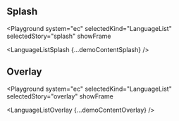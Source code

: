 

## Splash

<Playground
  system="ec"
  selectedKind="LanguageList"
  selectedStory="splash"
  showFrame
>
  <LanguageListSplash {...demoContentSplash} />
</Playground>

## Overlay

<Playground
  system="ec"
  selectedKind="LanguageList"
  selectedStory="overlay"
  showFrame
>
  <LanguageListOverlay {...demoContentOverlay} />
</Playground>
